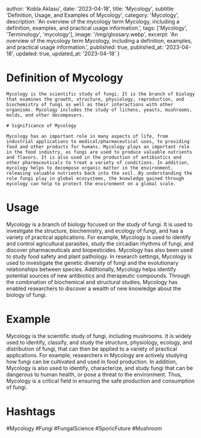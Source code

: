 
  author: 'Kobla Aklasu',
  date: '2023-04-18',
  title: 'Mycology',
  subtitle: 'Definition, Usage, and Examples of Mycology',
  category: 'Mycology',
  description: 'An overview of the mycology term Mycology, including a definition, examples, and practical usage information.',
  tags: ['Mycology', 'Terminology', 'mycology'],
  image: '/img/glossary.webp',
  excerpt: 'An overview of the mycology term Mycology, including a definition, examples, and practical usage information.',
  published: true,
  published_at: '2023-04-18',
  updated: true,
  updated_at: '2023-04-18'
}




# Definition of Mycology
    
    Mycology is the scientific study of fungi. It is the branch of biology that examines the growth, structure, physiology, reproduction, and biochemistry of fungi as well as their interactions with other organisms. Mycology includes the study of lichens, yeasts, mushrooms, molds, and other decomposers. 
    
    # Significance of Mycology
    
    Mycology has an important role in many aspects of life, from industrial applications to medical/pharmaceutical uses, to providing food and other products for humans. Mycology plays an important role in the food industry, as fungi are used to produce valuable nutrients and flavors. It is also used in the production of antibiotics and other pharmaceuticals to treat a variety of conditions. In addition, mycology helps to decompose organic matter in the environment, releasing valuable nutrients back into the soil. By understanding the role fungi play in global ecosystems, the knowledge gained through mycology can help to protect the environment on a global scale.

# Usage

Mycology is a branch of biology focused on the study of fungi. It is used to investigate the structure, biochemistry, and ecology of fungi, and has a variety of practical applications. For example, Mycology is used to identify and control agricultural parasites, study the circadian rhythms of fungi, and discover pharmaceuticals and biopesticides. Mycology has also been used to study food safety and plant pathology. In research settings, Mycology is used to investigate the genetic diversity of fungi and the evolutionary relationships between species. Additionally, Mycology helps identify potential sources of new antibiotics and therapeutic compounds. Through the combination of biochemical and structural studies, Mycology has enabled researchers to discover a wealth of new knowledge about the biology of fungi.

# Example

Mycology is the scientific study of fungi, including mushrooms. It is widely used to identify, classify, and study the structure, physiology, ecology, and distribution of fungi, that can then be applied to a variety of practical applications. For example, researchers in Mycology are actively studying how fungi can be cultivated and used in food production. In addition, Mycology is also used to identify, characterize, and study fungi that can be dangerous to human health, or pose a threat to the environment. Thus, Mycology is a critical field in ensuring the safe production and consumption of fungi.

# Hashtags

#Mycology #Fungi #FungalScience #SporicFuture #Mushroom

